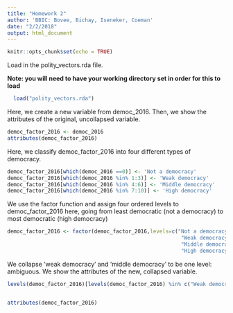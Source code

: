 ```yaml
---
title: "Homework 2"
author: 'BBIC: Bovee, Bichay, Iseneker, Coeman'
date: "2/2/2018"
output: html_document
---
```


```r
knitr::opts_chunk$set(echo = TRUE)
```

Load in the polity_vectors.rda file.

**Note: you will need to have your working directory set in order for this to load**

```r
  load("polity_vectors.rda")
```

Here, we create a new variable from democ_2016. Then, we show the attributes of the original, uncollapsed variable.

```r
democ_factor_2016 <- democ_2016
attributes(democ_factor_2016)
```


Here, we classify democ_factor_2016 into four different types of democracy.

```r
democ_factor_2016[which(democ_2016 ==0)] <- 'Not a democracy'
democ_factor_2016[which(democ_2016 %in% 1:3)] <- 'Weak democracy'
democ_factor_2016[which(democ_2016 %in% 4:6)] <- 'Middle democracy'
democ_factor_2016[which(democ_2016 %in% 7:10)] <- 'High democracy'
```


We use the factor function and assign four ordered levels to democ_factor_2016 here, going from least democratic (not a democracy) to most democratic (high democracy)


```r
democ_factor_2016 <- factor(democ_factor_2016,levels=c("Not a democracy", 
                                                        "Weak democracy", 
                                                        "Middle democracy", 
                                                        "High democracy"))
```

We collapse 'weak democracy' and 'middle democracy' to be one level: ambiguous.  We show the attributes of the new, collapsed variable.


```r
levels(democ_factor_2016)[levels(democ_factor_2016) %in% c("Weak democracy", "Middle democracy")] <- "ambiguous"


attributes(democ_factor_2016)
```

